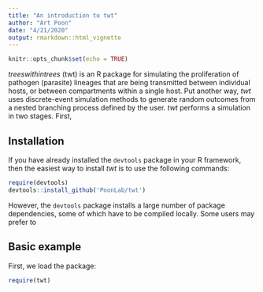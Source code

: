 ```yaml
---
title: "An introduction to twt"
author: "Art Poon"
date: "4/21/2020"
output: rmarkdown::html_vignette
---
```


```r
knitr::opts_chunk$set(echo = TRUE)
```

*treeswithintrees* (twt) is an R package for simulating the proliferation of pathogen (parasite) lineages that are being transmitted between individual hosts, or between compartments within a single host.
Put another way, *twt* uses discrete-event simulation methods to generate random outcomes from a nested branching process defined by the user.
*twt* performs a simulation in two stages.
First, 

## Installation

If you have already installed the `devtools` package in your R framework, then the easiest way to install *twt* is to use the following commands:
```r
require(devtools)
devtools::install_github('PoonLab/twt')
```

However, the `devtools` package installs a large number of package dependencies, some of which have to be compiled locally.  Some users may prefer to 


## Basic example

First, we load the package:
```r
require(twt)
```
